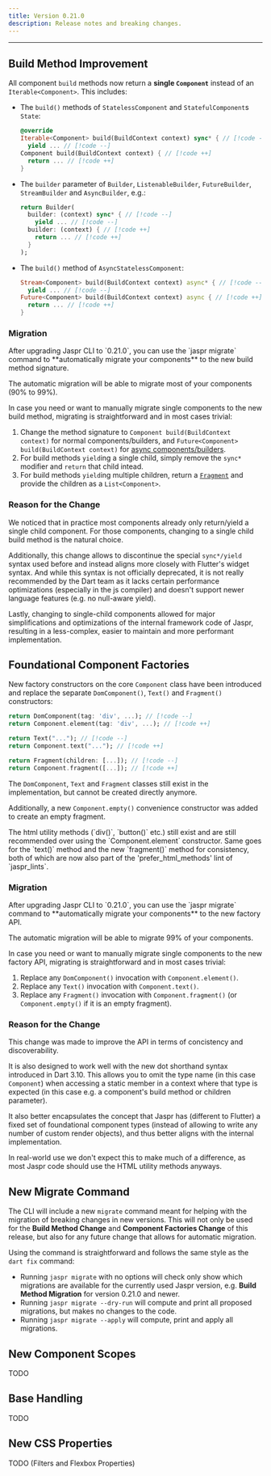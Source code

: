 ```yaml
---
title: Version 0.21.0
description: Release notes and breaking changes.
---
```


---

## Build Method Improvement

All component `build` methods now return a **single `Component`** instead of an `Iterable<Component>`. This includes:

- The `build()` methods of `StatelessComponent` and `StatefulComponent`s `State`:

  ```dart
  @override
  Iterable<Component> build(BuildContext context) sync* { // [!code --]
    yield ... // [!code --]
  Component build(BuildContext context) { // [!code ++]
    return ... // [!code ++]
  }
  ```

- The `builder` parameter of `Builder`, `ListenableBuilder`, `FutureBuilder`, `StreamBuilder` and `AsyncBuilder`, e.g.:

  ```dart
  return Builder(
    builder: (context) sync* { // [!code --]
      yield ... // [!code --]
    builder: (context) { // [!code ++]
      return ... // [!code ++]
    }
  );
  ```

- The `build()` method of `AsyncStatelessComponent`:

  ```dart
  Stream<Component> build(BuildContext context) async* { // [!code --]
    yield ... // [!code --]
  Future<Component> build(BuildContext context) async { // [!code ++]
    return ... // [!code ++]
  }
  ```

### Migration

<Info>
After upgrading Jaspr CLI to `0.21.0`, you can use the `jaspr migrate` command to **automatically migrate your components** to the new build method signature.

The automatic migration will be able to migrate most of your components (90% to 99%).
</Info>

In case you need or want to manually migrate single components to the new build method, migrating is straightforward and in most cases trivial:

1. Change the method signature to `Component build(BuildContext context)` for normal components/builders, and `Future<Component> build(BuildContext context)` for [async components/builders](/api/components/async_components).
2. For build methods `yield`ing a single child, simply remove the `sync*` modifier and `return` that child intead.
3. For build methods `yield`ing multiple children, return a [`Fragment`](/api/components/fragment) and provide the children as a `List<Component>`.

### Reason for the Change

We noticed that in practice most components already only return/yield a single child component. For those components, changing to a single child build method is the natural choice.

Additionally, this change allows to discontinue the special `sync*/yield` syntax used before and instead aligns more closely with Flutter's widget syntax. And while this syntax is not officially deprecated, it is not really recommended by the Dart team as it lacks certain performance optimizations (especially in the js compiler) and doesn't support newer language features (e.g. no null-aware yield).

Lastly, changing to single-child components allowed for major simplifications and optimizations of the internal framework code of Jaspr, resulting in a less-complex, easier to maintain and more performant implementation.

## Foundational Component Factories

New factory constructors on the core `Component` class have been introduced and replace the separate `DomComponent()`, `Text()` and `Fragment()` constructors:

```dart
return DomComponent(tag: 'div', ...); // [!code --]
return Component.element(tag: 'div', ...); // [!code ++]

return Text("..."); // [!code --]
return Component.text("..."); // [!code ++]

return Fragment(children: [...]); // [!code --]
return Component.fragment([...]); // [!code ++]
```

The `DomComponent`, `Text` and `Fragment` classes still exist in the implementation, but cannot be created directly anymore.

Additionally, a new `Component.empty()` convenience constructor was added to create an empty fragment.

<Info>
The html utility methods (`div()`, `button()` etc.) still exist and are still recommended over using the `Component.element` constructor. Same goes for the `text()` method and the new `fragment()` method for consistency, both of which are now also part of the 'prefer_html_methods' lint of `jaspr_lints`.
</Info>

### Migration

<Info>
After upgrading Jaspr CLI to `0.21.0`, you can use the `jaspr migrate` command to **automatically migrate your components** to the new factory API.

The automatic migration will be able to migrate 99% of your components.
</Info>

In case you need or want to manually migrate single components to the new factory API, migrating is straightforward and in most cases trivial:

1. Replace any `DomComponent()` invocation with `Component.element()`.
2. Replace any `Text()` invocation with `Component.text()`.
3. Replace any `Fragment()` invocation with `Component.fragment()` (or `Component.empty()` if it is an empty fragment).

### Reason for the Change

This change was made to improve the API in terms of concistency and discoverability.

It is also designed to work well with the new dot shorthand syntax introduced in Dart 3.10. This allows you to omit the type name (in this case `Component`) when accessing a static member in a context where that type is expected (in this case e.g. a component's build method or children parameter).

It also better encapsulates the concept that Jaspr has (different to Flutter) a fixed set of foundational component types (instead of allowing to write any number of custom render objects), and thus better aligns with the internal implementation.

In real-world use we don't expect this to make much of a difference, as most Jaspr code should use the HTML utility methods anyways.

## New Migrate Command

The CLI will include a new `migrate` command meant for helping with the migration of breaking changes in new versions. This will not only be used for the **Build Method Change** and **Component Factories Change** of this release, but also for any future change that allows for automatic migration.

Using the command is straightforward and follows the same style as the `dart fix` command:

- Running `jaspr migrate` with no options will check only show which migrations are available for the currently used Jaspr version, e.g. **Build Method Migration** for version 0.21.0 and newer.
- Running `jaspr migrate --dry-run` will compute and print all proposed migrations, but makes no changes to the code.
- Running `jaspr migrate --apply` will compute, print and apply all migrations.

## New Component Scopes

TODO

## Base Handling

TODO

## New CSS Properties

TODO (Filters and Flexbox Properties)